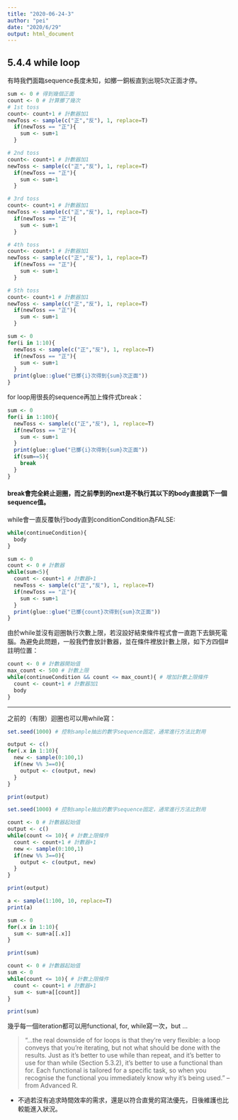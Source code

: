 ```yaml
---
title: "2020-06-24-3"
author: "pei"
date: "2020/6/29"
output: html_document
---
```


## 5.4.4 while loop

有時我們面臨sequence長度未知，如擲一銅板直到出現5次正面才停。
```r
sum <- 0 # 得到幾個正面
count <- 0 # 計算擲了幾次
# 1st toss
count<- count+1 # 計數器加1
newToss <- sample(c("正","反"), 1, replace=T)
  if(newToss == "正"){
    sum <- sum+1
  }

# 2nd toss
count<- count+1 # 計數器加1
newToss <- sample(c("正","反"), 1, replace=T)
  if(newToss == "正"){
    sum <- sum+1
  }

# 3rd toss
count<- count+1 # 計數器加1
newToss <- sample(c("正","反"), 1, replace=T)
  if(newToss == "正"){
    sum <- sum+1
  }

# 4th toss
count<- count+1 # 計數器加1
newToss <- sample(c("正","反"), 1, replace=T)
  if(newToss == "正"){
    sum <- sum+1
  }

# 5th toss
count<- count+1 # 計數器加1
newToss <- sample(c("正","反"), 1, replace=T)
  if(newToss == "正"){
    sum <- sum+1
  }

```

```r
sum <- 0
for(i in 1:10){
  newToss <- sample(c("正","反"), 1, replace=T)
  if(newToss == "正"){
    sum <- sum+1
  }
  print(glue::glue("已擲{i}次得到{sum}次正面"))
}
```

for loop用很長的sequence再加上條件式break：
```r
sum <- 0
for(i in 1:100){
  newToss <- sample(c("正","反"), 1, replace=T)
  if(newToss == "正"){
    sum <- sum+1
  }
  print(glue::glue("已擲{i}次得到{sum}次正面"))
  if(sum==5){
    break
  }
}
```

#### break會完全終止迴圈，而之前學到的next是不執行其以下的body直接跳下一個sequence值。

while會一直反覆執行body直到conditionCondition為FALSE:
```r
while(continueCondition){
  body
}
```

```r
sum <- 0
count <- 0 # 計數器
while(sum<5){
  count <- count+1 # 計數器+1
  newToss <- sample(c("正","反"), 1, replace=T)
  if(newToss == "正"){
    sum <- sum+1
  }
  print(glue::glue("已擲{count}次得到{sum}次正面"))
}
```

由於while並沒有迴圈執行次數上限，若沒設好結束條件程式會一直跑下去鎖死電腦。為避免此問題，一般我們會放計數器，並在條件裡放計數上限，如下方四個#註明位置：
```r
count <- 0 # 計數器開始值
max_count <- 500 # 計數上限
while(continueCondition && count <= max_count){ # 增加計數上限條件
  count <- count+1 # 計數器加1
  body
}
```

********

之前的（有限）迴圈也可以用while寫：
```r
set.seed(1000) # 控制sample抽出的數字sequence固定，通常進行方法比對用

output <- c()
for(.x in 1:10){
  new <- sample(0:100,1)
  if(new %% 3==0){
    output <- c(output, new)
  }
}

print(output)
```

```r
set.seed(1000) # 控制sample抽出的數字sequence固定，通常進行方法比對用

count <- 0 # 計數器起始值
output <- c()
while(count <= 10){ # 計數上限條件
  count <- count+1 # 計數器+1
  new <- sample(0:100,1)
  if(new %% 3==0){
    output <- c(output, new)
  }
}

print(output)
```

```r
a <- sample(1:100, 10, replace=T)
print(a)

sum <- 0
for(.x in 1:10){ 
  sum <- sum+a[[.x]]
}

print(sum)
```

```r
count <- 0 # 計數器起始值
sum <- 0
while(count <= 10){ # 計數上限條件
  count <- count+1 # 計數器+1
  sum <- sum+a[[count]]
}

print(sum)
```

幾乎每一個iteration都可以用functional, for, while寫一次，but …

>“…the real downside of for loops is that they’re very flexible: a loop conveys that you’re iterating, but not what should be done with the results. Just as it’s better to use while than repeat, and it’s better to use for than while (Section 5.3.2), it’s better to use a functional than for. Each functional is tailored for a specific task, so when you recognise the functional you immediately know why it’s being used.” – from Advanced R.

 * 不過若沒有追求時間效率的需求，還是以符合直覺的寫法優先，日後維護也比較能進入狀況。